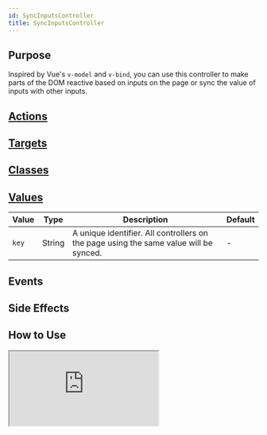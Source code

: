```yaml
---
id: SyncInputsController
title: SyncInputsController
---
```




## Purpose

Inspired by Vue's `v-model` and `v-bind`, you can use this controller to make parts of the DOM reactive based on inputs on the page or sync the value of inputs with other inputs.

## [Actions](https://stimulus.hotwire.dev/reference/actions)
<NoActions/>

## [Targets](https://stimulus.hotwire.dev/reference/targets)
<NoTargets/>

## [Classes](https://stimulus.hotwire.dev/reference/classes)
<NoClasses/>

## [Values](https://stimulus.hotwire.dev/reference/values)

| Value | Type   | Description                                                                           | Default |
|-------|--------|---------------------------------------------------------------------------------------|---------|
| `key` | String | A unique identifier. All controllers on the page using the same value will be synced. | -       |


## Events
<NoEvents/>

## Side Effects
<NoSideEffects/>


## How to Use

<iframe
  src="https://stimulus-library.netlify.app/controllers/sync_inputs_controller.html"
  style={{width: "100%", height: "500px", border: "0", borderRadius: "4px", overflow: "hidden"}}
  sandbox="allow-forms allow-modals allow-popups allow-presentation allow-same-origin allow-scripts"
/>


